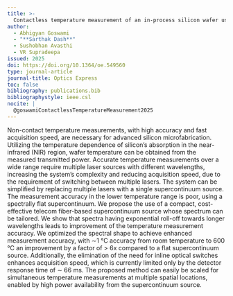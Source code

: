 ```yaml
---
title: >-
  Contactless temperature measurement of an in-process silicon wafer using a spectrally shaped supercontinuum source
author:
  - Abhigyan Goswami
  - "**Sarthak Dash**"
  - Sushobhan Avasthi
  - VR Supradeepa
issued: 2025
doi: https://doi.org/10.1364/oe.549560
type: journal-article
journal-title: Optics Express
toc: false
bibliography: publications.bib
bibliographystyle: ieee.csl
nocite: |
  @goswamiContactlessTemperatureMeasurement2025
---
```


:::{.callout-tip collapse="true" title="Citation" icon="false"}
::: {#refs}
:::
:::

:::{.callout-note collapse="false" title="Abstract"}
Non-contact temperature measurements, with high accuracy and fast acquisition speed, are necessary for advanced silicon microfabrication. Utilizing the temperature dependence of silicon’s absorption in the near-infrared (NIR) region, wafer temperature can be obtained from the measured transmitted power. Accurate temperature measurements over a wide range require multiple laser sources with different wavelengths, increasing the system’s complexity and reducing acquisition speed, due to the requirement of switching between multiple lasers. The system can be simplified by replacing multiple lasers with a single supercontinuum source. The measurement accuracy in the lower temperature range is poor, using a spectrally flat supercontinuum. We propose the use of a compact, cost-effective telecom fiber-based supercontinuum source whose spectrum can be tailored. We show that spectra having exponential roll-off towards longer wavelengths leads to improvement of the temperature measurement accuracy. We optimized the spectral shape to achieve enhanced measurement accuracy, with ∼1 °C accuracy from room temperature to 600 °C an improvement by a factor of > 6x compared to a flat supercontinuum source. Additionally, the elimination of the need for inline optical switches enhances acquisition speed, which is currently limited only by the detector response time of ∼ 66 ms. The proposed method can easily be scaled for simultaneous temperature measurements at multiple spatial locations, enabled by high power availability from the supercontinuum source.
:::
